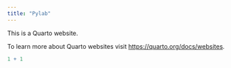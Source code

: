 ```yaml
---
title: "Pylab"
---
```


This is a Quarto website.

To learn more about Quarto websites visit <https://quarto.org/docs/websites>.

```r
1 + 1
```
